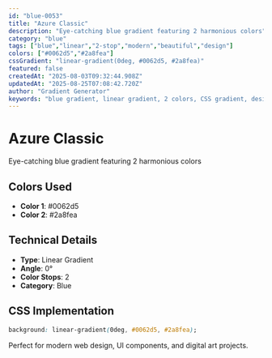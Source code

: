 ```yaml
---
id: "blue-0053"
title: "Azure Classic"
description: "Eye-catching blue gradient featuring 2 harmonious colors"
category: "blue"
tags: ["blue","linear","2-stop","modern","beautiful","design"]
colors: ["#0062d5","#2a8fea"]
cssGradient: "linear-gradient(0deg, #0062d5, #2a8fea)"
featured: false
createdAt: "2025-08-03T09:32:44.908Z"
updatedAt: "2025-08-25T07:08:42.720Z"
author: "Gradient Generator"
keywords: "blue gradient, linear gradient, 2 colors, CSS gradient, design, #0062d5, #2a8fea"
---
```


# Azure Classic

Eye-catching blue gradient featuring 2 harmonious colors

## Colors Used
- **Color 1**: #0062d5
- **Color 2**: #2a8fea

## Technical Details
- **Type**: Linear Gradient
- **Angle**: 0°
- **Color Stops**: 2
- **Category**: Blue

## CSS Implementation
```css
background: linear-gradient(0deg, #0062d5, #2a8fea);
```

Perfect for modern web design, UI components, and digital art projects.
